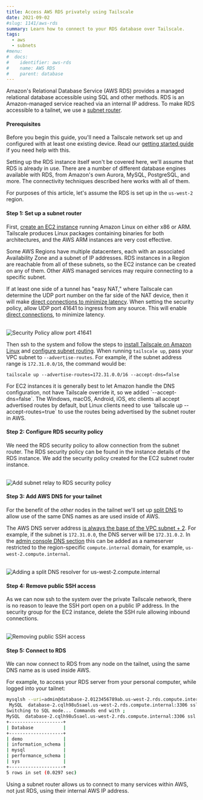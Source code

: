 ```yaml
---
title: Access AWS RDS privately using Tailscale
date: 2021-09-02
#slug: 1141/aws-rds
summary: Learn how to connect to your RDS database over Tailscale.
tags:
  - aws
  - subnets
#menu:
#  docs:
#    identifier: aws-rds
#    name: AWS RDS
#    parent: database
---
```


Amazon's Relational Database Service (AWS RDS) provides a managed relational
database accessible using SQL and other methods. RDS is an Amazon-managed service
reached via an internal IP address. To make RDS accessible to a tailnet, we use a
[subnet router](/kb/1019/subnets/).

#### Prerequisites

Before you begin this guide, you'll need a Tailscale network set up and
configured with at least one existing device. Read our [getting started guide](/kb/1017/install)
if you need help with this.

Setting up the RDS instance itself won't be covered here, we'll assume that RDS is
already in use. There are a number of different database engines available with RDS,
from Amazon's own Aurora, MySQL, PostgreSQL, and more. The connectivity techniques
described here works with all of them.

For purposes of this article, let's assume the RDS is set up in the `us-west-2` region.

#### Step 1: Set up a subnet router

First, [create an EC2 instance](https://docs.aws.amazon.com/efs/latest/ug/gs-step-one-create-ec2-resources.html)
running Amazon Linux on either x86 or ARM. Tailscale produces Linux packages containing binaries
for both architectures, and the AWS ARM instances are very cost effective.

Some AWS Regions have multiple datacenters, each with an associated Availability Zone and
a subnet of IP addresses. RDS instances in a Region are reachable from all of these subnets,
so the EC2 instance can be created on any of them. Other AWS managed services may require
connecting to a specific subnet.

If at least one side of a tunnel has "easy NAT," where Tailscale can determine the UDP port
number on the far side of the NAT device, then it will make
[direct connections to minimize latency](/blog/how-tailscale-works/).
When setting the security policy, allow UDP port 41641 to ingress from any source. This will enable
[direct connections](/kb/1082/firewall-ports/), to minimize latency.

<br />
<Image
  height={570}
  src="/images/solutions/aws-rds/sg-port-41641.jpg"
  alt="Security Policy allow port 41641"
  width={1300}
/>

Then ssh to the system and follow the steps to
[install Tailscale on Amazon Linux](/kb/1052/install-amazon-linux-2/)
and [configure subnet routing](/kb/1019/subnets/).
When running `tailscale up`, pass your VPC subnet to `--advertise-routes`.
For example, if the subnet address range is `172.31.0.0/16`, the command would be:

```
tailscale up --advertise-routes=172.31.0.0/16 --accept-dns=false
```

<Note>
  For EC2 instances it is generally best to let Amazon handle the DNS configuration, not have
  Tailscale override it, so we added `--accept-dns=false`.
</Note>

<Note>
  The Windows, macOS, Android, iOS, etc clients all accept advertised routes by default, but Linux
  clients need to use `tailscale up --accept-routes=true` to use the routes being advertised by the
  subnet router in AWS.
</Note>

#### Step 2: Configure RDS security policy

We need the RDS security policy to allow connection from the subnet router.
The RDS security policy can be found in the instance details of the RDS instance.
We add the security policy created for the EC2 subnet router instance.

<br />
<Image
  src="/images/solutions/aws-rds/rds-sg-add-ec2.jpg"
  className="bordered"
  alt="Add subnet relay to RDS security policy"
  width={1300}
  height={795}
/>

#### Step 3: Add AWS DNS for your tailnet

For the benefit of the _other_ nodes in the tailnet we'll set up
[split DNS](/kb/1054/dns/#using-dns-settings-in-the-admin-panel) to allow
use of the same DNS names as are used inside of AWS.

The AWS DNS server address [is always the base of the VPC subnet + 2](https://docs.aws.amazon.com/vpc/latest/userguide/VPC_DHCP_Options.html#AmazonDNS).
For example, if the subnet is `172.31.0.0`, the DNS server will be `172.31.0.2`. In the [admin console DNS section](https://login.tailscale.com/admin/dns) this can be added as a nameserver restricted to the region-specific `compute.internal` domain, for example, `us-west-2.compute.internal`.

<br />
<Image
  src="/images/solutions/aws-rds/aws-split-dns.jpg"
  className="bordered"
  alt="Adding a split DNS resolver for us-west-2.compute.internal"
  width={988}
  height={944}
/>

#### Step 4: Remove public SSH access

As we can now ssh to the system over the private Tailscale network, there is no reason to leave
the SSH port open on a public IP address. In the security group for the EC2 instance, delete the
SSH rule allowing inbound connections.

<br />
<Image
  width={2732}
  height={1106}
  src="/images/solutions/aws-rds/aws-disable-ssh.jpg"
  className="bordered"
  alt="Removing public SSH access"
/>

#### Step 5: Connect to RDS

We can now connect to RDS from any node on the tailnet, using the same DNS name as is used inside AWS.

For example, to access your RDS server from your personal computer, while logged into your tailnet:

```sh
mysqlsh --uri=admin@database-2.0123456789ab.us-west-2.rds.compute.internal:3306
 MySQL  database-2.cqlh98u5sael.us-west-2.rds.compute.internal:3306 ssl  JS > \sql
Switching to SQL mode... Commands end with ;
MySQL  database-2.cqlh98u5sael.us-west-2.rds.compute.internal:3306 ssl  SQL > show databases;
+--------------------+
| Database           |
+--------------------+
| demo               |
| information_schema |
| mysql              |
| performance_schema |
| sys                |
+--------------------+
5 rows in set (0.0297 sec)
```

Using a subnet router allows us to connect to many services within AWS, not just RDS, using their internal AWS IP address.

